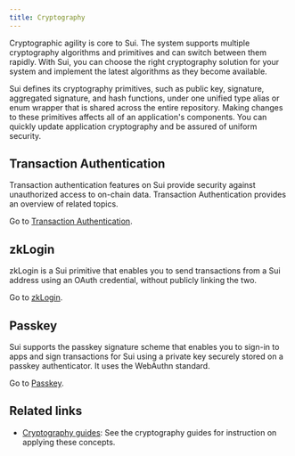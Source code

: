 ```yaml
---
title: Cryptography
---
```


Cryptographic agility is core to Sui. The system supports multiple cryptography algorithms and primitives and can switch between them rapidly. With Sui, you can choose the right cryptography solution for your system and implement the latest algorithms as they become available.

Sui defines its cryptography primitives, such as public key, signature, aggregated signature, and hash functions, under one unified type alias or enum wrapper that is shared across the entire repository. Making changes to these primitives affects all of an application's components. You can quickly update application cryptography and be assured of uniform security.

## Transaction Authentication

Transaction authentication features on Sui provide security against unauthorized access to on-chain data. Transaction Authentication provides an overview of related topics.

Go to [Transaction Authentication](./cryptography/transaction-auth.mdx).

## zkLogin

zkLogin is a Sui primitive that enables you to send transactions from a Sui address using an OAuth credential, without publicly linking the two.

Go to [zkLogin](./cryptography/zklogin.mdx).

## Passkey

Sui supports the passkey signature scheme that enables you to sign-in to apps and sign transactions for Sui using a private key securely stored on a passkey authenticator. It uses the WebAuthn standard.

Go to [Passkey](./cryptography/passkeys.mdx).

## Related links

- [Cryptography guides](../guides/developer/cryptography.mdx): See the cryptography guides for instruction on applying these concepts.